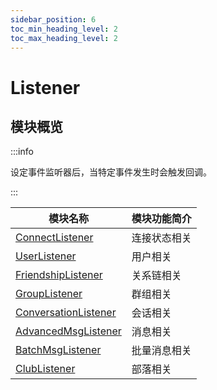 ```yaml
---
sidebar_position: 6
toc_min_heading_level: 2
toc_max_heading_level: 2
---
```


# Listener

## 模块概览

:::info

设定事件监听器后，当特定事件发生时会触发回调。

:::

| 模块名称                                                            | 模块功能简介 |
| ------------------------------------------------------------------- | ------------ |
| [ConnectListener](docs/sdks/listener/connectListener.mdx)           | 连接状态相关 |
| [UserListener](docs/sdks/listener/userListener.mdx)                 | 用户相关     |
| [FriendshipListener](docs/sdks/listener/friendshipListener.mdx)     | 关系链相关   |
| [GroupListener](docs/sdks/listener/groupListener.mdx)               | 群组相关     |
| [ConversationListener](docs/sdks/listener/conversationListener.mdx) | 会话相关     |
| [AdvancedMsgListener](docs/sdks/listener/advancedMsgListener.mdx)   | 消息相关     |
| [BatchMsgListener](docs/sdks/listener/batchMsgListener.mdx)         | 批量消息相关 |
| [ClubListener](docs/sdks/listener/clubListener.mdx)                 | 部落相关     |
